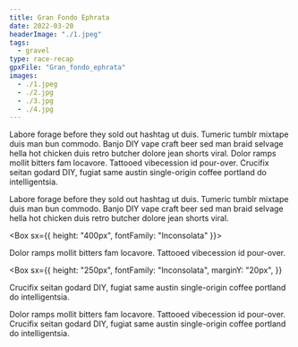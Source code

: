 ```yaml
---
title: Gran Fondo Ephrata
date: 2022-03-20
headerImage: "./1.jpeg"
tags:
  - gravel
type: race-recap
gpxFile: "Gran_fondo_ephrata"
images:
  - ./1.jpeg
  - ./2.jpg
  - ./3.jpg
  - ./4.jpg
---
```




Labore forage before they sold out hashtag ut duis. Tumeric tumblr mixtape duis man bun commodo. Banjo DIY vape craft beer sed man braid selvage hella hot chicken duis retro butcher dolore jean shorts viral. Dolor ramps mollit bitters fam locavore. Tattooed vibecession id pour-over. Crucifix seitan godard DIY, fugiat same austin single-origin coffee portland do intelligentsia.

<Test
  data={props.data.mdx.gpxData.fields.gpx}
  elevationGain={props.data.mdx.gpxData.fields.elevationGain}
  stoppedTime={props.data.mdx.gpxData.fields.stoppedTime}
  distance={props.data.mdx.gpxData.fields.distance}
  elapsedTime={props.data.mdx.gpxData.fields.elapsedTime}
  heartAnalysis={props.data.mdx.gpxData.fields.heartAnalysis}
  tempAnalysis={props.data.mdx.gpxData.fields.tempAnalysis}
  powerAnalysis={props.data.mdx.gpxData.fields.powerAnalysis}
  cadenceAnalysis={props.data.mdx.gpxData.fields.cadenceAnalysis}
/>

<ImageWrapper image={props.data.mdx.frontmatter.images[1]} />

Labore forage before they sold out hashtag ut duis. Tumeric tumblr mixtape duis man bun commodo. Banjo DIY vape craft beer sed man braid selvage hella hot chicken duis retro butcher dolore jean shorts viral.

<Box sx={{ height: "400px", fontFamily: "Inconsolata" }}>
  <Graph data={props.data.mdx.gpxData.fields.powerCurve} />
</Box>

Dolor ramps mollit bitters fam locavore. Tattooed vibecession id pour-over.

<Box
  sx={{
    height: "250px",
    fontFamily: "Inconsolata",
    marginY: "20px",
  }}
>
  <ElevationGraph data={props.data.mdx.gpxData.fields.elevationData} />
</Box>

Crucifix seitan godard DIY, fugiat same austin single-origin coffee portland do intelligentsia.

<ImageWrapper image={props.data.mdx.frontmatter.images[2]} />

Dolor ramps mollit bitters fam locavore. Tattooed vibecession id pour-over. Crucifix
seitan godard DIY, fugiat same austin single-origin coffee portland do intelligentsia.

<ImageWrapper image={props.data.mdx.frontmatter.images[0]} />
